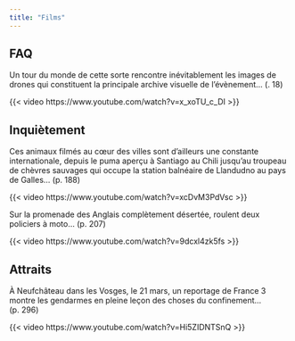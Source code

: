 ```yaml
---
title: "Films"
---
```


## FAQ

Un tour du monde de cette sorte rencontre inévitablement les images de drones qui constituent la principale archive visuelle de l'évènement... (. 18)

{{< video https://www.youtube.com/watch?v=x_xoTU_c_DI >}}

## Inquiètement

Ces animaux filmés au cœur des villes sont d'ailleurs une constante internationale, depuis 
le puma aperçu à Santiago au Chili jusqu'au troupeau de chèvres sauvages qui occupe la station balnéaire de Llandudno au pays de Galles... (p. 188)

{{< video https://www.youtube.com/watch?v=xcDvM3PdVsc >}}

Sur la promenade des Anglais complètement désertée, roulent deux policiers à moto... (p. 207)

{{< video https://www.youtube.com/watch?v=9dcxl4zk5fs >}}

## Attraits

À Neufchâteau dans les Vosges, le 21 mars, un reportage de France 3 montre les gendarmes en pleine leçon des choses du confinement... (p. 296)

{{< video https://www.youtube.com/watch?v=Hi5ZIDNTSnQ >}}

